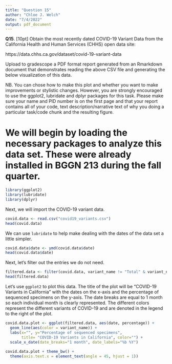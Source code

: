 ```yaml
---
title: "Question 15"
author: "Chloe J. Welch"
date: "7/4/2022"
output: pdf_document
---
```


**Q15**. [10pt] Obtain the most recently dated COVID-19 Variant Data from the California Health and Human Services (CHHS) open data site:

https://data.chhs.ca.gov/dataset/covid-19-variant-data

Upload to gradescope a PDF format report generated from an Rmarkdown document that demonstrates reading the above CSV file and generating the below visualization of this data.

NB. You can chose how to make this plot and whether you want to make improvements or stylistic changes. However, you are strongly encouraged to use the ggplot2, lubridate and dplyr packages for this task. Please make sure your name and PID number is on the first page and that your report contains all of your code, text description/narrative text of why you doing a particular task/code chunk and the resulting figure.

# We will begin by loading the necessary packages to analyze this data set. These were already installed in BGGN 213 during the fall quarter.

```r
library(ggplot2)
library(lubridate)
library(dplyr)
```

Next, we will import the COVID-19 variant data.

```r
covid.data <- read.csv("covid19_variants.csv")
head(covid.data)
```

We can use `lubridate` to help make dealing with the dates of the data set a little simpler.

```r
covid.data$date <- ymd(covid.data$date)
head(covid.data$date)
```

Next, let's filter out the entries we do not need.

```r
filtered.data <- filter(covid.data, variant_name != "Total" & variant_name != "Other")
head(filtered.data)
```

Let's use `ggplot2` to plot this data. The title of the plot will be "COVID-19 Variants in California" with the dates on the x-axis and the percentage of sequenced specimens on the y-axis. The date breaks are equal to 1 month so each individual month is clearly represented. The different colors represent the different variants of COVID-19 and are denoted in the legend to the right of the plot.

```r
covid.data.plot <- ggplot(filtered.data, aes(date, percentage)) +
  geom_line(aes(color = variant_name)) +
  labs(x="", y="Percentage of sequenced specimens", 
       title= "COVID-19 Variants in California", color="") + 
  scale_x_date(date_breaks="1 month", date_labels="%b %Y") 
  
covid.data.plot + theme_bw() + 
  theme(axis.text.x = element_text(angle = 45, hjust = 1))
```





